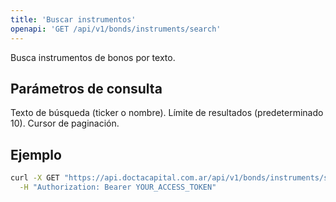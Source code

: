 ```yaml
---
title: 'Buscar instrumentos'
openapi: 'GET /api/v1/bonds/instruments/search'
---
```


<Note>
  Busca instrumentos de bonos por texto.
</Note>

## Parámetros de consulta

<ParamField query="query" type="string" required>
  Texto de búsqueda (ticker o nombre).
</ParamField>

<ParamField query="limit" type="integer">
  Límite de resultados (predeterminado 10).
</ParamField>

<ParamField query="cursor" type="string">
  Cursor de paginación.
</ParamField>

## Ejemplo

```bash
curl -X GET "https://api.doctacapital.com.ar/api/v1/bonds/instruments/search/?query=AL30&limit=10" \
  -H "Authorization: Bearer YOUR_ACCESS_TOKEN"
```


